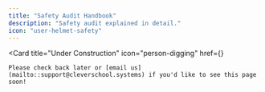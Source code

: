 ```yaml
---
title: "Safety Audit Handbook"
description: "Safety audit explained in detail."
icon: "user-helmet-safety"
---
```


<Card
    title="Under Construction"
    icon="person-digging"
    href={}
>
    Please check back later or [email us](mailto::support@cleverschool.systems) if you'd like to see this page soon!
</Card>

